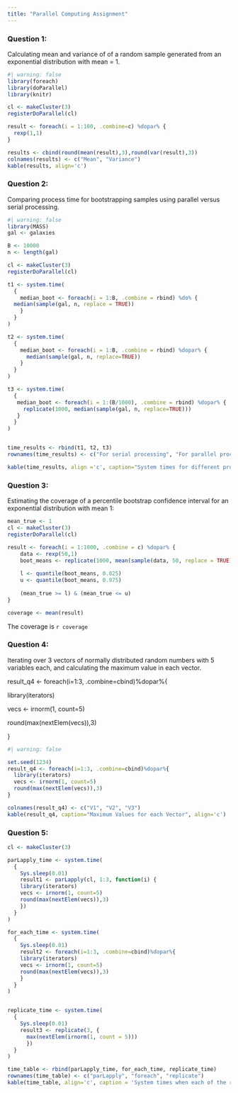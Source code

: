 ```yaml
---
title: "Parallel Computing Assignment"
---
```


### Question 1:

Calculating mean and variance of of a random sample generated from an exponential distribution with mean = 1.

```r
#| warning: false
library(foreach)
library(doParallel)
library(knitr)

cl <- makeCluster(3)
registerDoParallel(cl)

result <- foreach(i = 1:100, .combine=c) %dopar% {
  rexp(1,1)
}

results <- cbind(round(mean(result),3),round(var(result),3))
colnames(results) <- c("Mean", "Variance")
kable(results, align='c')
```

### Question 2:

Comparing process time for bootstrapping samples using parallel versus serial processing.

```r
#| warning: false
library(MASS)
gal <- galaxies

B <- 10000
n <- length(gal)

cl <- makeCluster(3)
registerDoParallel(cl)

t1 <- system.time(
  {
    median_boot <- foreach(i = 1:B, .combine = rbind) %do% {
  median(sample(gal, n, replace = TRUE))
    }
  }
)

t2 <- system.time(
  {
    median_boot <- foreach(i = 1:B, .combine = rbind) %dopar% {
      median(sample(gal, n, replace=TRUE))
    }
  }
)

t3 <- system.time(
  {
   median_boot <- foreach(i = 1:(B/1000), .combine = rbind) %dopar% {
     replicate(1000, median(sample(gal, n, replace=TRUE)))
   } 
  }
)


time_results <- rbind(t1, t2, t3)
rownames(time_results) <- c("For serial processing", "For parallel processing", "For 1000 bootstrap samples at a time")

kable(time_results, align ='c', caption="System times for different processes")
```

### Question 3:

Estimating the coverage of a percentile bootstrap confidence interval for an exponential distribution with mean 1:

```r
mean_true <- 1
cl <- makeCluster(3)
registerDoParallel(cl)

result <- foreach(i = 1:1000, .combine = c) %dopar% {
    data <- rexp(50,1)
    boot_means <- replicate(1000, mean(sample(data, 50, replace = TRUE)))
    
    l <- quantile(boot_means, 0.025)
    u <- quantile(boot_means, 0.975)
    
    (mean_true >= l) & (mean_true <= u)
}

coverage <- mean(result)
```

The coverage is `r coverage`

### Question 4:

Iterating over 3 vectors of normally distributed random numbers with 5 variables each, and calculating the maximum value in each vector.

result_q4 \<- foreach(i=1:3, .combine=cbind)%dopar%{

library(iterators)

vecs \<- irnorm(1, count=5)

round(max(nextElem(vecs)),3)

}

```r
#| warning: false

set.seed(1234)
result_q4 <- foreach(i=1:3, .combine=cbind)%dopar%{
  library(iterators)
  vecs <- irnorm(1, count=5)
  round(max(nextElem(vecs)),3)
}

colnames(result_q4) <- c("V1", "V2", "V3")
kable(result_q4, caption="Maximum Values for each Vector", align='c')
```

### Question 5:

```r

cl <- makeCluster(3)

parLapply_time <- system.time(
  {
    Sys.sleep(0.01)
    result1 <- parLapply(cl, 1:3, function(i) {
    library(iterators)
    vecs <- irnorm(1, count=5)
    round(max(nextElem(vecs)),3)
    })
  }
)

for_each_time <- system.time(
  {
    Sys.sleep(0.01)
    result2 <- foreach(i=1:3, .combine=cbind)%dopar%{
    library(iterators)
    vecs <- irnorm(1, count=5)
    round(max(nextElem(vecs)),3)
    }
  }
)


replicate_time <- system.time(
  {
    Sys.sleep(0.01)
    result3 <- replicate(3, {
      max(nextElem(irnorm(1, count = 5)))
      })
  } 
)

time_table <- rbind(parLapply_time, for_each_time, replicate_time)
rownames(time_table) <- c("parLapply", "foreach", "replicate")
kable(time_table, align='c', caption = 'System times when each of the respective R functions are applied')
```
